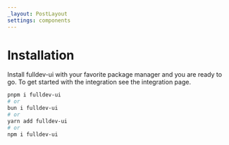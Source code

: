 ```yaml
---
_layout: PostLayout
settings: components
---
```



# Installation

Install fulldev-ui with your favorite package manager and you are ready to go. To get started with the integration see the <Link href="/overview/integration">integration page.</Link>

```bash
pnpm i fulldev-ui
# or
bun i fulldev-ui
# or
yarn add fulldev-ui
# or
npm i fulldev-ui
```
